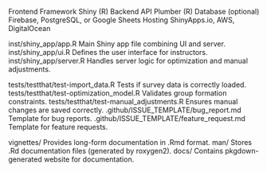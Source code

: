 Frontend Framework	Shiny (R) 
Backend API	Plumber (R) 
Database (optional)	Firebase, PostgreSQL, or Google Sheets
Hosting	ShinyApps.io, AWS, DigitalOcean


inst/shiny_app/app.R	Main Shiny app file combining UI and server.
inst/shiny_app/ui.R	Defines the user interface for instructors.
inst/shiny_app/server.R	Handles server logic for optimization and manual adjustments.



tests/testthat/test-import_data.R	Tests if survey data is correctly loaded.
tests/testthat/test-optimization_model.R	Validates group formation constraints.
tests/testthat/test-manual_adjustments.R	Ensures manual changes are saved correctly.
.github/ISSUE_TEMPLATE/bug_report.md	Template for bug reports.
.github/ISSUE_TEMPLATE/feature_request.md	Template for feature requests.


vignettes/	Provides long-form documentation in .Rmd format.
man/	Stores .Rd documentation files (generated by roxygen2).
docs/	Contains pkgdown-generated website for documentation.


